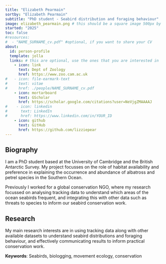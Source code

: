 ```yaml
---
title: "Elizabeth Pearmain"
sortby: "Elizabeth Pearmain"
subtitle: "PhD student - Seabird distribution and foraging behaviour"
image: elizabeth_pearmain.png # this should be a square image 500px by 500px (or possibly 250px by 250px???)
started: "2025"
toc: false
#resources: 
#  - "NAME_SURNAME_cv.pdf" #optional, if you want to share your CV
about:
  id: person-profile
  template: jolla
  links: # this are optional, use the ones that you are interested in
    - icon: link
      text: Dept of Zoology
      href: https://www.zoo.cam.ac.uk
#   - icon: file-earmark-text
#     text: vitae
#     href: ./people/NAME_SURNAME_cv.pdf
    - icon: mortarboard
      text: GScholar
      href: https://scholar.google.com/citations?user=NeVjgZMAAAAJ
#    - icon: linkedin
#      text: LinkedIn
#      href: https://www.linkedin.com/in/YOUR_ID
    - icon: github
      text: GitHub
      href: https://github.com/lizziepear
---
```


:::{#person-profile}
:::

## Biography

I am a PhD student based at the University of Cambridge and the British Antarctic Survey. My project focusses on the role of habitat availability and preference in explaining the occurrence and abundance of albatross and petrel species in the Southern Ocean.

Previously I worked for a global conservation NGO, where my research focussed on analysing tracking data to understand which areas of the ocean seabirds frequent, and integrating this with other data such as threats to species to inform our seabird conservation work.


## Research

My main research interests are in using tracking data along with other available datasets to understand seabird distributions and foraging behaviour, and effectively communicating results to inform practical conservation work.

**Keywords**: Seabirds, biologging, movement ecology, conservation

